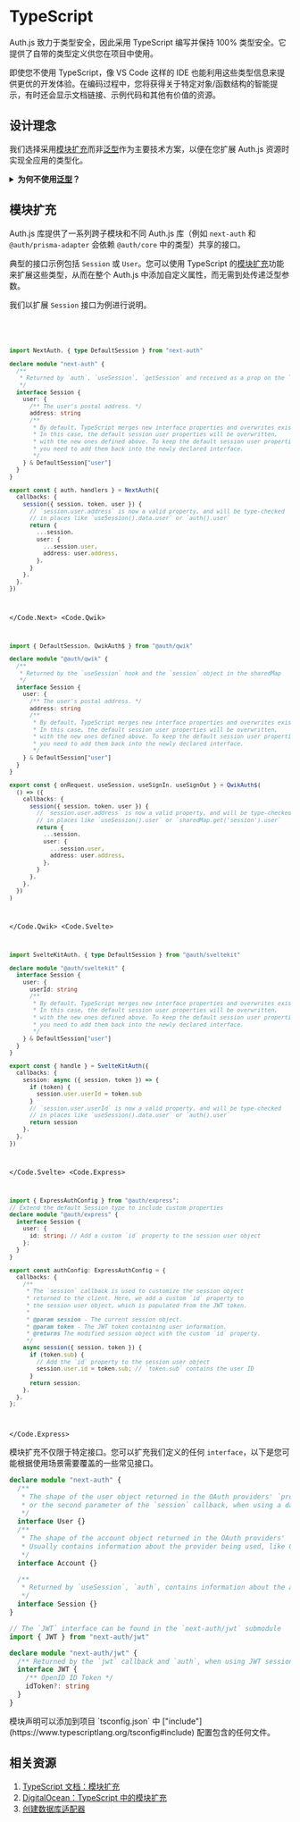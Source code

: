 
# TypeScript

Auth.js 致力于类型安全，因此采用 TypeScript 编写并保持 100% 类型安全。它提供了自带的类型定义供您在项目中使用。

即使您不使用 TypeScript，像 VS Code 这样的 IDE 也能利用这些类型信息来提供更优的开发体验。在编码过程中，您将获得关于特定对象/函数结构的智能提示，有时还会显示文档链接、示例代码和其他有价值的资源。

## 设计理念

我们选择采用[模块扩充](https://www.typescriptlang.org/docs/handbook/declaration-merging.html#module-augmentation)而非[泛型](https://www.typescriptlang.org/docs/handbook/2/generics.html)作为主要技术方案，以便在您扩展 Auth.js 资源时实现全应用的类型化。

<details>
<summary>
<b>为何不使用<a href="https://www.typescriptlang.org/docs/handbook/2/generics.html">泛型</a>？</b>
</summary>
各子模块共享的接口并不会作为泛型参数传递给 Auth.js 库函数。

当使用这些类型时，函数始终预期返回这些固定格式。若采用泛型方案，可能在某一处覆盖了类型定义而另一处未同步修改，这将导致类型与实际实现不同步。

通过模块扩充技术，您只需定义一次类型，就能确保它们在所有预期位置保持一致性。

</details>

## 模块扩充

Auth.js 库提供了一系列跨子模块和不同 Auth.js 库（例如 `next-auth` 和 `@auth/prisma-adapter` 会依赖 `@auth/core` 中的类型）共享的接口。

典型的接口示例包括 `Session` 或 `User`。您可以使用 TypeScript 的[模块扩充](https://www.typescriptlang.org/docs/handbook/declaration-merging.html#module-augmentation)功能来扩展这些类型，从而在整个 Auth.js 中添加自定义属性，而无需到处传递泛型参数。

我们以扩展 `Session` 接口为例进行说明。

<Code>
<Code.Next>

```ts filename="auth.ts"
import NextAuth, { type DefaultSession } from "next-auth"

declare module "next-auth" {
  /**
   * Returned by `auth`, `useSession`, `getSession` and received as a prop on the `SessionProvider` React Context
   */
  interface Session {
    user: {
      /** The user's postal address. */
      address: string
      /**
       * By default, TypeScript merges new interface properties and overwrites existing ones.
       * In this case, the default session user properties will be overwritten,
       * with the new ones defined above. To keep the default session user properties,
       * you need to add them back into the newly declared interface.
       */
    } & DefaultSession["user"]
  }
}

export const { auth, handlers } = NextAuth({
  callbacks: {
    session({ session, token, user }) {
      // `session.user.address` is now a valid property, and will be type-checked
      // in places like `useSession().data.user` or `auth().user`
      return {
        ...session,
        user: {
          ...session.user,
          address: user.address,
        },
      }
    },
  },
})
```

</Code.Next>
<Code.Qwik>

```ts filename="plugin@auth.ts"
import { DefaultSession, QwikAuth$ } from "@auth/qwik"

declare module "@auth/qwik" {
  /**
   * Returned by the `useSession` hook and the `session` object in the sharedMap
   */
  interface Session {
    user: {
      /** The user's postal address. */
      address: string
      /**
       * By default, TypeScript merges new interface properties and overwrites existing ones.
       * In this case, the default session user properties will be overwritten,
       * with the new ones defined above. To keep the default session user properties,
       * you need to add them back into the newly declared interface.
       */
    } & DefaultSession["user"]
  }
}

export const { onRequest, useSession, useSignIn, useSignOut } = QwikAuth$(
  () => ({
    callbacks: {
      session({ session, token, user }) {
        // `session.user.address` is now a valid property, and will be type-checked
        // in places like `useSession().user` or `sharedMap.get('session').user`
        return {
          ...session,
          user: {
            ...session.user,
            address: user.address,
          },
        }
      },
    },
  })
)
```

</Code.Qwik>
<Code.Svelte>

```ts filename="auth.ts"
import SvelteKitAuth, { type DefaultSession } from "@auth/sveltekit"

declare module "@auth/sveltekit" {
  interface Session {
    user: {
      userId: string
      /**
       * By default, TypeScript merges new interface properties and overwrites existing ones.
       * In this case, the default session user properties will be overwritten,
       * with the new ones defined above. To keep the default session user properties,
       * you need to add them back into the newly declared interface.
       */
    } & DefaultSession["user"]
  }
}

export const { handle } = SvelteKitAuth({
  callbacks: {
    session: async ({ session, token }) => {
      if (token) {
        session.user.userId = token.sub
      }
      // `session.user.userId` is now a valid property, and will be type-checked
      // in places like `useSession().data.user` or `auth().user`
      return session
    },
  },
})
```

</Code.Svelte>
<Code.Express>
```ts filename="auth.ts"
import { ExpressAuthConfig } from "@auth/express";
// Extend the default Session type to include custom properties
declare module "@auth/express" {
  interface Session {
    user: {
      id: string; // Add a custom `id` property to the session user object
    };
  }
}

export const authConfig: ExpressAuthConfig = {
  callbacks: {
    /**
     * The `session` callback is used to customize the session object
     * returned to the client. Here, we add a custom `id` property to
     * the session user object, which is populated from the JWT token.
     *
     * @param session - The current session object.
     * @param token - The JWT token containing user information.
     * @returns The modified session object with the custom `id` property.
     */
    async session({ session, token }) {
      if (token.sub) {
        // Add the `id` property to the session user object
        session.user.id = token.sub; // `token.sub` contains the user ID
      }
      return session;
    },
  },
};
```
</Code.Express>
</Code>

模块扩充不仅限于特定接口。您可以扩充我们定义的任何 `interface`，以下是您可能根据使用场景需要覆盖的一些常见接口。

```ts filename="types.d.ts"
declare module "next-auth" {
  /**
   * The shape of the user object returned in the OAuth providers' `profile` callback,
   * or the second parameter of the `session` callback, when using a database.
   */
  interface User {}
  /**
   * The shape of the account object returned in the OAuth providers' `account` callback,
   * Usually contains information about the provider being used, like OAuth tokens (`access_token`, etc).
   */
  interface Account {}

  /**
   * Returned by `useSession`, `auth`, contains information about the active session.
   */
  interface Session {}
}

// The `JWT` interface can be found in the `next-auth/jwt` submodule
import { JWT } from "next-auth/jwt"

declare module "next-auth/jwt" {
  /** Returned by the `jwt` callback and `auth`, when using JWT sessions */
  interface JWT {
    /** OpenID ID Token */
    idToken?: string
  }
}
```

<Callout type="info">
  模块声明可以添加到项目 `tsconfig.json` 中
  ["include"](https://www.typescriptlang.org/tsconfig#include)
  配置包含的任何文件。
</Callout>

## 相关资源

1. [TypeScript 文档：模块扩充](https://www.typescriptlang.org/docs/handbook/declaration-merging.html#module-augmentation)
2. [DigitalOcean：TypeScript 中的模块扩充](https://www.digitalocean.com/community/tutorials/typescript-module-augmentation)
3. [创建数据库适配器](/guides/creating-a-database-adapter)
